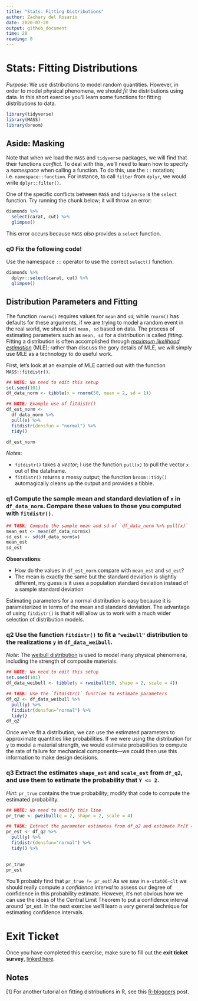 ```yaml
---
title: "Stats: Fitting Distributions"
author: Zachary del Rosario
date: 2020-07-20
output: github_document
time: 20
reading: 0
---
```


# Stats: Fitting Distributions

*Purpose*: We use distributions to model random quantities. However, in order to model physical phenomena, we should *fit* the distributions using data. In this short exercise you'll learn some functions for fitting distributions to data.

```r
library(tidyverse)
library(MASS)
library(broom)
```

## Aside: Masking

Note that when we load the `MASS` and `tidyverse` packages, we will find that their functions *conflict*. To deal with this, we'll need to learn how to specify a *namespace* when calling a function. To do this, use the `::` notation; i.e. `namespace::function`. For instance, to call `filter` from `dplyr`, we would write `dplyr::filter()`.

One of the specific conflicts between `MASS` and `tidyverse` is the `select` function. Try running the chunk below; it will throw an error:

```r
diamonds %>%
  select(carat, cut) %>%
  glimpse()
```

This error occurs because `MASS` *also* provides a `select` function.

### __q0__ Fix the following code!

Use the namespace `::` operator to use the correct `select()` function.

```r
diamonds %>%
  dplyr::select(carat, cut) %>%
  glimpse()
```


## Distribution Parameters and Fitting

The function `rnorm()` requires values for `mean` and `sd`; while `rnorm()` has
defaults for these arguments, if we are trying to model a random event in the
real world, we should set `mean, sd` based on data. The process of estimating
parameters such as `mean, sd` for a distribution is called *fitting*. Fitting a
distribution is often accomplished through [*maximum likelihood
estimation*](https://en.wikipedia.org/wiki/Maximum_likelihood_estimation) (MLE);
rather than discuss the gory details of MLE, we will simply use MLE as a
technology to do useful work.

First, let's look at an example of MLE carried out with the function `MASS::fitdistr()`.

```r
## NOTE: No need to edit this setup
set.seed(101)
df_data_norm <- tibble(x = rnorm(50, mean = 2, sd = 1))

## NOTE: Example use of fitdistr()
df_est_norm <-
  df_data_norm %>%
  pull(x) %>%
  fitdistr(densfun = "normal") %>%
  tidy()

df_est_norm
```

*Notes*:

- `fitdistr()` takes a *vector*; I use the function `pull(x)` to pull the vector `x` out of the dataframe.
- `fitdistr()` returns a messy output; the function `broom::tidy()` automagically cleans up the output and provides a tibble.

### __q1__ Compute the sample mean and standard deviation of `x` in `df_data_norm`. Compare these values to those you computed with `fitdistr()`.

```r
## TASK: Compute the sample mean and sd of `df_data_norm %>% pull(x)`
mean_est <- mean(df_data_norm$x)
sd_est <- sd(df_data_norm$x)
mean_est
sd_est
```

**Observations**:

- How do the values in `df_est_norm` compare with `mean_est` and `sd_est`?
- The mean is exactly the same but the standard deviation is slightly different,
my guess is it uses a population standard deviation instead of a sample standard
deviation

Estimating parameters for a normal distribution is easy because it is parameterized in terms of the mean and standard deviation. The advantage of using `fitdistr()` is that it will allow us to work with a much wider selection of distribution models.

### __q2__ Use the function `fitdistr()` to fit a `"weibull"` distribution to the realizations `y` in `df_data_weibull`.

*Note*: The [weibull distribution](https://en.wikipedia.org/wiki/Weibull_distribution) is used to model many physical phenomena, including the strength of composite materials.

```r
## NOTE: No need to edit this setup
set.seed(101)
df_data_weibull <- tibble(y = rweibull(50, shape = 2, scale = 4))

## TASK: Use the `fitdistr()` function to estimate parameters
df_q2 <- df_data_weibull %>% 
  pull(y) %>% 
  fitdistr(densfun="normal") %>% 
  tidy()
df_q2
```

Once we've fit a distribution, we can use the estimated parameters to approximate quantities like probabilities. If we were using the distribution for `y` to model a material strength, we would estimate probabilities to compute the rate of failure for mechanical components---we could then use this information to make design decisions.

### __q3__ Extract the estimates `shape_est` and `scale_est` from `df_q2`, and use them to estimate the probability that `Y <= 2`.

*Hint*: `pr_true` contains the true probability; modify that code to compute the estimated probability.

```r
## NOTE: No need to modify this line
pr_true <- pweibull(q = 2, shape = 2, scale = 4)

## TASK: Extract the parameter estimates from df_q2 and estimate Pr[Y <= 2]
pr_est <- df_q2 %>% 
  pull(y) %>% 
  fitdistr(densfun="normal") %>% 
  tidy() %>% 
  

pr_true
pr_est
```

You'll probably find that `pr_true != pr_est`! As we saw in `e-stat06-clt` we should really compute a *confidence interval* to assess our degree of confidence in this probability estimate. However, it's not obvious how we can use the ideas of the Central Limit Theorem to put a confidence interval around `pr_est. In the next exercise we'll learn a very general technique for estimating confidence intervals.

<!-- include-exit-ticket -->
# Exit Ticket
<!-- -------------------------------------------------- -->

Once you have completed this exercise, make sure to fill out the **exit ticket survey**, [linked here](https://docs.google.com/forms/d/e/1FAIpQLSeuq2LFIwWcm05e8-JU84A3irdEL7JkXhMq5Xtoalib36LFHw/viewform?usp=pp_url&entry.693978880=e-stat08-fit-dist-assignment.Rmd).

## Notes
<!-- -------------------------------------------------- -->

[1] For another tutorial on fitting distributions in R, see this [R-bloggers](https://www.r-bloggers.com/fitting-distributions-with-r/) post.
